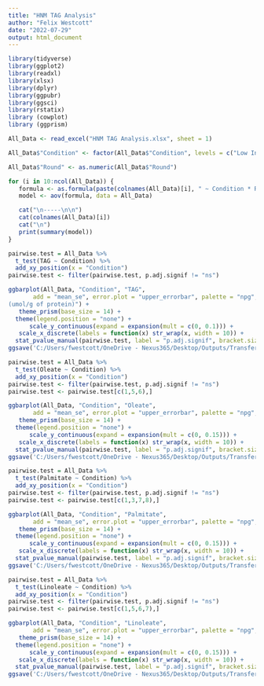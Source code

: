```yaml
---
title: "HNM TAG Analysis"
author: "Felix Westcott"
date: "2022-07-29"
output: html_document
---
```


```r
library(tidyverse)
library(ggplot2)
library(readxl)
library(xlsx)
library(dplyr)
library(ggpubr)
library(ggsci)
library(rstatix)
library (cowplot)
library (ggprism)

All_Data <- read_excel("HNM TAG Analysis.xlsx", sheet = 1)

All_Data$"Condition" <- factor(All_Data$"Condition", levels = c("Low Insulin Control", "Low Insulin OPLA", "Low Insulin POLA", "High Insulin Control", "High Insulin OPLA", "High Insulin POLA"))

```

``` R

All_Data$"Round" <- as.numeric(All_Data$"Round")

for (i in 10:ncol(All_Data)) {
   formula <- as.formula(paste(colnames(All_Data)[i], " ~ Condition * Round ", sep=""))
   model <- aov(formula, data = All_Data)

   cat("\n-----\n\n")
   cat(colnames(All_Data)[i])
   cat("\n")
   print(summary(model))
}

```
```R

pairwise.test = All_Data %>% 
  t_test(TAG ~ Condition) %>%
  add_xy_position(x = "Condition")
pairwise.test <- filter(pairwise.test, p.adj.signif != "ns")

ggbarplot(All_Data, "Condition", "TAG",
       add = "mean_se", error.plot = "upper_errorbar", palette = "npg", fill = "Condition", xlab = " ", ylab = "Intracellular TG
(umol/g of protein)") +
   theme_prism(base_size = 14) +
  theme(legend.position = "none") +
      scale_y_continuous(expand = expansion(mult = c(0, 0.1))) +
   scale_x_discrete(labels = function(x) str_wrap(x, width = 10)) +
  stat_pvalue_manual(pairwise.test, label = "p.adj.signif", bracket.size = 0.5)
ggsave('C:/Users/fwestcott/OneDrive - Nexus365/Desktop/Outputs/Transfer-report/Figures/HNM TG.png')


```


``` R

pairwise.test = All_Data %>% 
  t_test(Oleate ~ Condition) %>%
  add_xy_position(x = "Condition")
pairwise.test <- filter(pairwise.test, p.adj.signif != "ns")
pairwise.test <- pairwise.test[c(1,5,6),]

ggbarplot(All_Data, "Condition", "Oleate",
       add = "mean_se", error.plot = "upper_errorbar", palette = "npg", fill = "Condition", xlab = " ", ylab = "Oleate (mol%)") +
   theme_prism(base_size = 14) +
  theme(legend.position = "none") +
      scale_y_continuous(expand = expansion(mult = c(0, 0.15))) +
   scale_x_discrete(labels = function(x) str_wrap(x, width = 10)) +
  stat_pvalue_manual(pairwise.test, label = "p.adj.signif", bracket.size = 0.5, step.increase = 0.15)
ggsave('C:/Users/fwestcott/OneDrive - Nexus365/Desktop/Outputs/Transfer-report/Figures/HNM Oleate.png')

pairwise.test = All_Data %>% 
  t_test(Palmitate ~ Condition) %>%
  add_xy_position(x = "Condition")
pairwise.test <- filter(pairwise.test, p.adj.signif != "ns")
pairwise.test <- pairwise.test[c(1,3,7,8),]

ggbarplot(All_Data, "Condition", "Palmitate",
       add = "mean_se", error.plot = "upper_errorbar", palette = "npg", fill = "Condition", xlab = " ", ylab = "Palmitate (mol%)") +
   theme_prism(base_size = 14) +
  theme(legend.position = "none") +
      scale_y_continuous(expand = expansion(mult = c(0, 0.15))) +
   scale_x_discrete(labels = function(x) str_wrap(x, width = 10)) +
  stat_pvalue_manual(pairwise.test, label = "p.adj.signif", bracket.size = 0.5, step.increase = 0.15)
ggsave('C:/Users/fwestcott/OneDrive - Nexus365/Desktop/Outputs/Transfer-report/Figures/HNM Palmitate.png')

pairwise.test = All_Data %>% 
  t_test(Linoleate ~ Condition) %>%
  add_xy_position(x = "Condition")
pairwise.test <- filter(pairwise.test, p.adj.signif != "ns")
pairwise.test <- pairwise.test[c(1,5,6,7),]

ggbarplot(All_Data, "Condition", "Linoleate",
       add = "mean_se", error.plot = "upper_errorbar", palette = "npg", fill = "Condition", xlab = " ", ylab = "Linoleate (mol%)") +
   theme_prism(base_size = 14) +
  theme(legend.position = "none") +
      scale_y_continuous(expand = expansion(mult = c(0, 0.15))) +
   scale_x_discrete(labels = function(x) str_wrap(x, width = 10)) +
  stat_pvalue_manual(pairwise.test, label = "p.adj.signif", bracket.size = 0.5, step.increase = 0.15)
ggsave('C:/Users/fwestcott/OneDrive - Nexus365/Desktop/Outputs/Transfer-report/Figures/HNM Linoleate.png')


```
